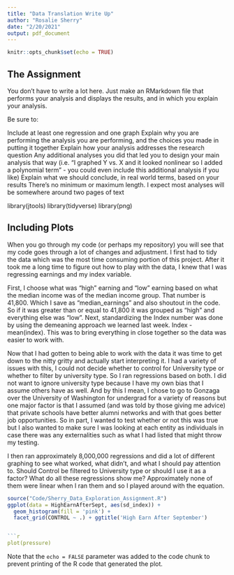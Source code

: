 ```yaml
---
title: "Data Translation Write Up"
author: "Rosalie Sherry"
date: "2/20/2021"
output: pdf_document
---
```


```r
knitr::opts_chunk$set(echo = TRUE)
```

## The Assignment
You don’t have to write a lot here. Just make an RMarkdown file that performs your analysis and displays the results, and in which you explain your analysis.

Be sure to:

Include at least one regression and one graph
Explain why you are performing the analysis you are performing, and the choices you made in putting it together
Explain how your analysis addresses the research question
Any additional analyses you did that led you to design your main analysis that way (i.e. “I graphed Y vs. X and it looked nonlinear so I added a polynomial term” - you could even include this additional analysis if you like)
Explain what we should conclude, in real world terms, based on your results
There’s no minimum or maximum length. I expect most analyses will be somewhere around two pages of text

library(jtools)
library(tidyverse)
library(png)

## Including Plots

When you go through my code (or perhaps my repository) you will see that my code goes through a lot of changes and adjustment. I first had to tidy the data which was the most time consuming portion of this project. After it took me a long time to figure out how to play with the data, I knew that I was regressing earnings and my index variable. 

First, I choose what was "high" earning and "low" earning based on what the median income was of the median income group. That number is 41,800. Which I save as "median_earnings" and also shoutout in the code. So if it was greater than or equal to 41,800 it was grouped as "high" and everything else was "low". 
Next, standardizing the Index number was done by using the demeaning approach we learned last week. Index - mean(index). This was to bring everything in close together so the data was easier to work with.

Now that I had gotten to being able to work with the data it was time to get down to the nitty gritty and actually start interpreting it. I had a variety of issues with this, I could not decide whether to control for University type or whether to filter by university type. So I ran regressions based on both. I did not want to ignore university type because I have my own bias that I assume others have as well. And by this I mean, I chose to go to Gonzaga over the University of Washington for undergrad for a variety of reasons but one major factor is that I assumed (and was told by those giving me advice) that private schools have better alumni networks and with that goes better job opportunities. So in part, I wanted to test whether or not this was true but I also wanted to make sure I was looking at each entity as individuals in case there was any externalities such as what I had listed that might throw my testing. 

I then ran approximately 8,000,000 regressions and did a lot of different graphing to see what worked, what didn't, and what I should pay attention to. Should Control be filtered to University type or should I use it as a factor? What do all these regressions show me? Approximately none of them were linear when I ran them and so I played around with the equation.

```r

source("Code/Sherry_Data_Exploration_Assignment.R")
ggplot(data = HighEarnAfterSept, aes(sd_index)) +
  geom_histogram(fill = 'pink') +
  facet_grid(CONTROL ~ .) + ggtitle('High Earn After September')


```r
plot(pressure)
```

Note that the `echo = FALSE` parameter was added to the code chunk to prevent printing of the R code that generated the plot.
```r

```

